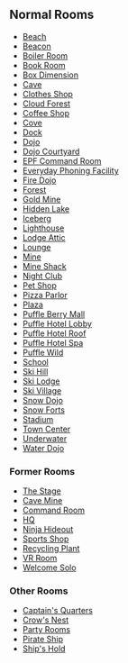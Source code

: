 

==Normal Rooms==
*[[Beach]]
*[[Beacon]]
*[[Boiler Room]]
*[[Book Room]]
*[[Box Dimension]]
*[[Cave]]
*[[Clothes Shop]]
*[[Cloud Forest]]
*[[Coffee Shop]]
*[[Cove]]
*[[Dock]]
*[[Dojo]]
*[[Dojo Courtyard]]
*[[EPF Command Room]]
*[[Everyday Phoning Facility]]
*[[Fire Dojo]]
*[[Forest]]
*[[Gold Mine]]
*[[Hidden Lake]]
*[[Ice Berg|Iceberg]]
*[[Lighthouse]]
*[[Lodge Attic]]
*[[Lounge]]
*[[Mine]]
*[[Mine Shack]]
*[[Night Club]]
*[[Pet Shop]]
*[[Pizza Parlor]]
*[[Plaza]]
*[[Puffle Berry Mall]]
*[[Puffle Hotel Lobby]]
*[[Puffle Hotel Roof]]
*[[Puffle Hotel Spa]]
*[[Puffle Wild]]
*[[School]]
*[[Ski Hill]]
*[[Ski Lodge]]
*[[Ski Village]]
*[[Snow Dojo]]
*[[Snow Forts]]
*[[Stadium]]
*[[Town Center]]
*[[Underwater]]
*[[Water Dojo]]

===Former Rooms===
*[[The Stage]]
*[[Cave Mine]]
*[[Command Room]]
*[[HQ]]
*[[Ninja Hideout]]
*[[Sports Shop]]
*[[Eco|Recycling Plant]]
*[[VR Room]]
*[[Welcome Solo]]

===Other Rooms===
*[[Captain's Quarters]]
*[[Crow's Nest]]
*[[Party Rooms]]
*[[Pirate Ship]]
*[[Ship's Hold]]
